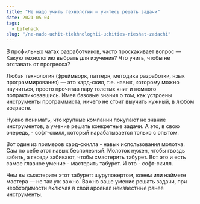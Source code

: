 ```yaml
---
title: "Не надо учить технологии — учитесь решать задачи"
date: 2021-05-04
tags:
  - Lifehack
slug: "/ne-nado-uchit-tiekhnologhii-uchities-rieshat-zadachi"
---
```


В профильных чатах разработчиков, часто проскакивает вопрос — Какую технологию выбрать для изучения? Что учить, чтобы не отставать от прогресса?

Любая технология (фреймворк, паттерн, методика разработки, язык программирования) — это хард-скил, т.е. навык, которому можно научиться, просто прочитав пару толстых книг и немного попрактиковавшись. Имея базовые знания о том, как устроены инструменты программиста, ничего не стоит выучить нужный, в любом возрасте.

Нужно понимать, что крупные компании покупают не знание инструментов, а умение решать конкретные задачи. А это, в свою очередь, - софт-скилл, который нарабатывается только с опытом.

Вот один из примеров хард-скилла - навык использования молотка. Сам по себе этот навык бесполезный. Молоток нужен, чтобы гвоздь забить, а гвозди забивают, чтобы смастерить табурет. Вот это и есть самое главное умение - мастерить табурет. И это - софт-скилл.

Чем вы смастерите этот табурет: шуруповертом, клеем или наймете мастера — не так уж важно. Важно ваше умение решать задачи, при необходимости включая в свой арсенал неизвестные ранее инструменты.